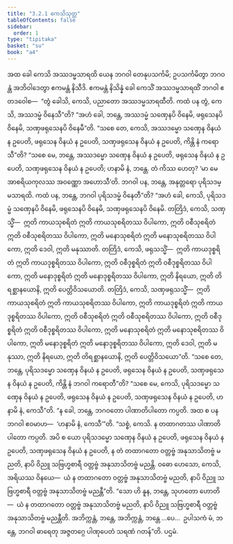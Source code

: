 ```yaml
---
title: "3.2.1 ကေသိသုတ္တ"
tableOfContents: false
sidebar:
  order: 1
type: "tipitaka"
basket: "su"
book: "a4"
---
```



<DynamicBreadcrumb />

<Division number="111" book="a4" e="ch" v="15" p="427">

<Paragraph number="733" book="a4">
အထ ခေါ ကေသိ အဿဒမ္မသာရထိ ယေန ဘဂဝါ တေနုပသင်္ကမိ; ဥပသင်္ကမိတွာ ဘဂဝန္တံ အဘိဝါဒေတွာ ဧကမန္တံ နိသီဒိ. ဧကမန္တံ နိသိန္နံ ခေါ ကေသိံ အဿဒမ္မသာရထိံ ဘဂဝါ ဧတဒဝေါစ—  “တွံ ခေါသိ, ကေသိ, ပညာတော အဿဒမ္မသာရထီတိ. ကထံ ပန တွံ, ကေသိ, အဿဒမ္မံ ဝိနေသီ”တိ? “အဟံ ခေါ, ဘန္တေ, အဿဒမ္မံ သဏှေနပိ ဝိနေမိ, ဖရုသေနပိ ဝိနေမိ, သဏှဖရုသေနပိ ဝိနေမီ”တိ. “သစေ တေ, ကေသိ, အဿဒမ္မော သဏှေန ဝိနယံ န ဥပေတိ, ဖရုသေန ဝိနယံ န ဥပေတိ, သဏှဖရုသေန ဝိနယံ န ဥပေတိ, ကိန္တိ နံ ကရောသီ”တိ? “သစေ မေ, ဘန္တေ, အဿဒမ္မော သဏှေန ဝိနယံ န ဥပေတိ, ဖရုသေန ဝိနယံ န ဥပေတိ, သဏှဖရုသေန ဝိနယံ န ဥပေတိ; ဟနာမိ နံ, ဘန္တေ. တံ ကိဿ ဟေတု? ‘မာ မေ အာစရိယကုလဿ အဝဏ္ဏော အဟောသီ’တိ.
</Paragraph>

<Paragraph number="734" book="a4">
ဘဂဝါ ပန, ဘန္တေ, အနုတ္တရော ပုရိသဒမ္မသာရထိ. ကထံ ပန, ဘန္တေ, ဘဂဝါ ပုရိသဒမ္မံ ဝိနေတီ”တိ? “အဟံ ခေါ, ကေသိ, ပုရိသဒမ္မံ သဏှေနပိ ဝိနေမိ, ဖရုသေနပိ ဝိနေမိ, သဏှဖရုသေနပိ ဝိနေမိ. တတြိဒံ, ကေသိ, သဏှသ္မိံ—  ဣတိ ကာယသုစရိတံ ဣတိ ကာယသုစရိတဿ ဝိပါကော, ဣတိ ဝစီသုစရိတံ ဣတိ ဝစီသုစရိတဿ ဝိပါကော, ဣတိ မနောသုစရိတံ ဣတိ မနောသုစရိတဿ ဝိပါကော, ဣတိ ဒေဝါ, ဣတိ မနုဿာတိ. တတြိဒံ, ကေသိ, ဖရုသသ္မိံ—  ဣတိ ကာယဒုစ္စရိတံ ဣတိ ကာယဒုစ္စရိတဿ ဝိပါကော, ဣတိ ဝစီဒုစ္စရိတံ ဣတိ ဝစီဒုစ္စရိတဿ ဝိပါကော, ဣတိ မနောဒုစ္စရိတံ ဣတိ မနောဒုစ္စရိတဿ ဝိပါကော, ဣတိ နိရယော, ဣတိ တိရစ္ဆာနယောနိ, ဣတိ ပေတ္တိဝိသယောတိ.
</Paragraph>

<Paragraph number="735" book="a4">
တတြိဒံ, ကေသိ, သဏှဖရုသသ္မိံ—  ဣတိ ကာယသုစရိတံ ဣတိ ကာယသုစရိတဿ ဝိပါကော, ဣတိ ကာယဒုစ္စရိတံ ဣတိ ကာယဒုစ္စရိတဿ ဝိပါကော, ဣတိ ဝစီသုစရိတံ ဣတိ ဝစီသုစရိတဿ ဝိပါကော, ဣတိ ဝစီဒုစ္စရိတံ ဣတိ ဝစီဒုစ္စရိတဿ ဝိပါကော, ဣတိ မနောသုစရိတံ ဣတိ မနောသုစရိတဿ ဝိပါကော, ဣတိ မနောဒုစ္စရိတံ ဣတိ မနောဒုစ္စရိတဿ ဝိပါကော, ဣတိ ဒေဝါ, ဣတိ မနုဿာ, ဣတိ နိရယော, ဣတိ တိရစ္ဆာနယောနိ, ဣတိ ပေတ္တိဝိသယော”တိ.
</Paragraph>

<Paragraph number="736" book="a4">
“သစေ တေ, ဘန္တေ, ပုရိသဒမ္မော သဏှေန ဝိနယံ န ဥပေတိ, ဖရုသေန ဝိနယံ န ဥပေတိ, သဏှဖရုသေန ဝိနယံ န ဥပေတိ, ကိန္တိ နံ ဘဂဝါ ကရောတီ”တိ? “သစေ မေ, ကေသိ, ပုရိသဒမ္မော သဏှေန ဝိနယံ န ဥပေတိ, ဖရုသေန ဝိနယံ န ဥပေတိ, သဏှဖရုသေန ဝိနယံ န ဥပေတိ, ဟနာမိ နံ, ကေသီ”တိ. “န ခေါ, ဘန္တေ, ဘဂဝတော ပါဏာတိပါတော ကပ္ပတိ. အထ စ ပန ဘဂဝါ ဧဝမာဟ—  ‘ဟနာမိ နံ, ကေသီ’”တိ. “သစ္စံ, ကေသိ. န တထာဂတဿ ပါဏာတိပါတော ကပ္ပတိ. အပိ စ ယော ပုရိသဒမ္မော သဏှေန ဝိနယံ န ဥပေတိ, ဖရုသေန ဝိနယံ န ဥပေတိ, သဏှဖရုသေန ဝိနယံ န ဥပေတိ, န တံ တထာဂတော ဝတ္တဗ္ဗံ အနုသာသိတဗ္ဗံ မညတိ, နာပိ ဝိညူ သဗြဟ္မစာရီ ဝတ္တဗ္ဗံ အနုသာသိတဗ္ဗံ မညန္တိ. ဝဓော ဟေသော, ကေသိ, အရိယဿ ဝိနယေ—  ယံ န တထာဂတော ဝတ္တဗ္ဗံ အနုသာသိတဗ္ဗံ မညတိ, နာပိ ဝိညူ သဗြဟ္မစာရီ ဝတ္တဗ္ဗံ အနုသာသိတဗ္ဗံ မညန္တီ”တိ.
</Paragraph>

<Paragraph number="737" book="a4">
“သော ဟိ နူန, ဘန္တေ, သုဟတော ဟောတိ—  ယံ န တထာဂတော ဝတ္တဗ္ဗံ အနုသာသိတဗ္ဗံ မညတိ, နာပိ ဝိညူ သဗြဟ္မစာရီ ဝတ္တဗ္ဗံ အနုသာသိတဗ္ဗံ မညန္တီတိ. အဘိက္ကန္တံ, ဘန္တေ, အဘိက္ကန္တံ, ဘန္တေ …ပေ…  ဥပါသကံ မံ, ဘန္တေ, ဘဂဝါ ဓာရေတု အဇ္ဇတဂ္ဂေ ပါဏုပေတံ သရဏံ ဂတန်”တိ.

</Paragraph>
</Division>

<Paragraph number="738" type="center" book="a4">
ပဌမံ.
</Paragraph>